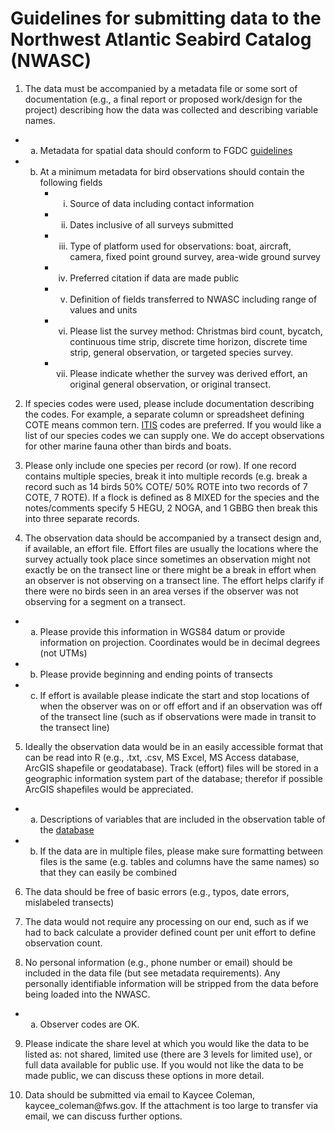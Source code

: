 **Guidelines for submitting data to the Northwest Atlantic Seabird Catalog (NWASC)**   
===

1) The data must be accompanied by a metadata file or some sort of documentation (e.g., a final report or proposed work/design for the project) describing how the data was collected and describing variable names.  
*    a. Metadata for spatial data should conform to FGDC [guidelines](https://www.fgdc.gov/metadata/geospatial-metadata-standards)  
*    b. At a minimum metadata for bird observations should contain the following fields  
    *   i. Source of data including contact information  
    *   ii. Dates inclusive of all surveys submitted  
    *   iii. Type of platform used for observations: boat, aircraft, camera, fixed point ground survey, area-wide ground survey  
    *   iv. Preferred citation if data are made public  
    *   v. Definition of fields transferred to NWASC including range of values and units     
    *   vi. Please list the survey method: Christmas bird count, bycatch, continuous time strip, discrete time horizon, discrete time strip, general observation, or targeted species survey.  
    *   vii. Please indicate whether the survey was derived effort, an original general observation, or original transect.  

2) If species codes were used, please include documentation describing the codes. For example, a separate column or spreadsheet defining COTE means common tern.  [ITIS](https://www.itis.gov/) codes are preferred. If you would like a list of our species codes we can supply one. We do accept observations for other marine fauna other than birds and boats.   

3) Please only include one species per record (or row). If one record contains multiple species, break it into multiple records (e.g. break a record such as 14 birds 50% COTE/ 50% ROTE into two records of 7 COTE, 7 ROTE). If a flock is defined as 8 MIXED for the species and the notes/comments specify 5 HEGU, 2 NOGA, and 1 GBBG then break this into three separate records.   
  
4)  The observation data should be accompanied by a transect design and, if available, an effort file. Effort files are usually the locations where the survey actually took place since sometimes an observation might not exactly be on the transect line or there might be a break in effort when an observer is not observing on a transect line. The effort helps clarify if there were no birds seen in an area verses if the observer was not observing for a segment on a transect.  
*    a. Please provide this information in WGS84 datum or provide information on projection. Coordinates would be in decimal degrees 
    (not UTMs)  
*    b. Please provide beginning and ending points of transects  
*    c. If effort is available please indicate the start and stop locations of when the observer was on or off effort and if an observation was off of the transect line (such as if observations were made in transit to the transect line)  
   
5) Ideally the observation data would be in an easily accessible format that can be read into R (e.g., .txt, .csv, MS Excel, MS Access database, ArcGIS shapefile or geodatabase). Track (effort) files will be stored in a geographic information system part of the database; therefor if  possible ArcGIS shapefiles would be appreciated.  
*    a. Descriptions of variables that are included in the observation table of the [database](http://www.nodc.noaa.gov/archive/arc0070/0115356/1.1/data/0-data/seabird_data_structure_NODC_30Dec2013.csv)  
*    b. If the data are in multiple files, please make sure formatting between files is the same (e.g. tables and columns have the same names) so that they can easily be combined      

6) The data should be free of basic errors (e.g., typos, date errors, mislabeled transects)  

7) The data would not require any processing on our end, such as if we had to back calculate a provider defined count per unit effort to define observation count.  

8) No personal information (e.g., phone number or email) should be included in the data file (but see metadata requirements).  Any personally identifiable information will be stripped from the data before being loaded into the NWASC.  
*    a. Observer codes are OK.  

9) Please indicate the share level at which you would like the data to be listed as: not shared, limited use (there are 3 levels for limited use), or full data available for public use.  If you would not like the data to be made public, we can discuss these options in more detail.  

10) Data should be submitted via email to Kaycee Coleman, kaycee_coleman@fws.gov. If the attachment is too large to transfer via email, we can discuss further options.  
